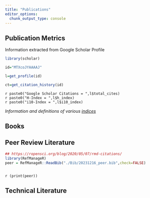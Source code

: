 ```yaml
---
title: "Publications"
editor_options: 
  chunk_output_type: console
---
```


## Publication Metrics

Information extracted from Google Scholar Profile

```r

library(scholar)

id="MTXcoJYAAAAJ"

l=get_profile(id)

ct=get_citation_history(id)
```

`r paste0("Google Scholar Citations = ",l$total_cites)` <br> `r paste0("H-Index = ",l$h_index)` <br> `r paste0("i10-Index = ",l$i10_index)` <br>

*Information and definitions of various [indices](https://en.wikipedia.org/wiki/Author-level_metrics)*

## Books

## Peer Review Literature

```r
## https://ropensci.org/blog/2020/05/07/rmd-citations/
library(RefManageR)
peer = RefManageR::ReadBib("./Bib/20231216_peer.bib",check=FALSE)



```

`r (print(peer))`

## Technical Literature
